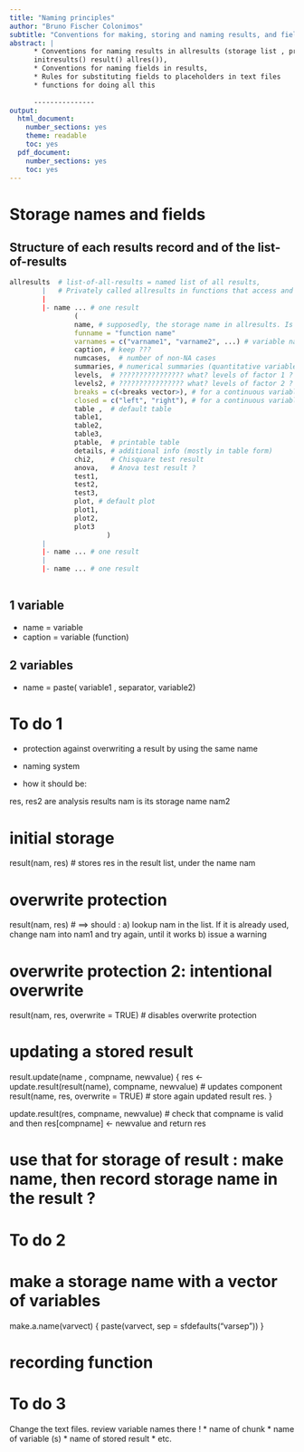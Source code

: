 ```yaml
---
title: "Naming principles"
author: "Bruno Fischer Colonimos"
subtitle: "Conventions for making, storing and naming results, and fields of results"
abstract: |
      * Conventions for naming results in allresults (storage list , private to functions 
      initresults() result() allres()),
      * Conventions for naming fields in results, 
      * Rules for substituting fields to placeholders in text files
      * functions for doing all this
      
      ---------------
output:
  html_document:
    number_sections: yes
    theme: readable
    toc: yes
  pdf_document:
    number_sections: yes
    toc: yes
---
```


Storage names and fields
========================

Structure of each results record and of the list-of-results
------------------------------------------------

```r
allresults  # list-of-all-results = named list of all results, 
        |   # Privately called allresults in functions that access and modify it: initresult(), result(), allres()
        |
        |- name ... # one result 
                (
                name, # supposedly, the storage name in allresults. Is it useful ??
                funname = "function name"
                varnames = c("varname1", "varname2", ...) # variable names vector
                caption, # keep ???
                numcases,  # number of non-NA cases
                summaries, # numerical summaries (quantitative variables)
                levels,  # ???????????????? what? levels of factor 1 ?
                levels2, # ???????????????? what? levels of factor 2 ?
                breaks = c(<breaks vector>), # for a continuous variable histogram and table
                closed = c("left", "right"), # for a continuous variable histogram and table
                table ,  # default table
                table1,
                table2,
                table3,
                ptable,  # printable table
                details, # additional info (mostly in table form)
                chi2,    # Chisquare test result
                anova,   # Anova test result ?
                test1,
                test2,
                test3,
                plot, # default plot
                plot1,
                plot2,
                plot3 
                        )
        |
        |- name ... # one result
        |
        |- name ... # one result
                
```




1 variable
----------

* name = variable
* caption = variable (function)


2 variables
-----------

* name = paste( variable1 , separator, variable2)



To do 1
===========

* protection against overwriting a result by using the same name

* naming system

* how it should be:

res, res2 are analysis results
nam is its storage name
nam2

# initial storage
result(nam, res) # stores res in the result list, under the name nam

# overwrite protection
result(nam, res) # ==> should :
a) lookup nam in the list. If it is already used, change nam into nam1 and try again, until it works
b) issue a warning

# overwrite protection 2: intentional overwrite
result(nam, res, overwrite = TRUE) # disables overwrite protection

# updating a stored result
result.update(name , compname, newvalue) {
                res <- update.result(result(name), compname, newvalue) # updates component
                result(name, res, overwrite = TRUE) # store again updated result res.
}

update.result(res, compname, newvalue)
# check that compname is valid and then res[compname] <- newvalue and return res


# use that for storage of result : make name, then record storage name in the result ?


To do 2
============

# make a storage name with a vector of variables

make.a.name(varvect) {
        paste(varvect, sep = sfdefaults("varsep"))
}

# recording function


To do 3
============

Change the text files. review variable names there !
* name of chunk
* name of variable (s)
* name of stored result
* etc.


